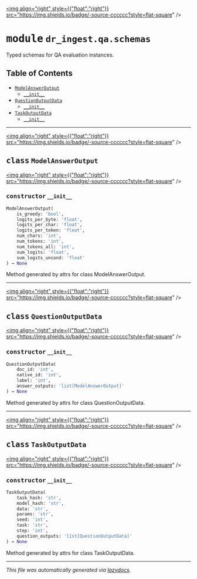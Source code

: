 
<a href="https://github.com/drothermel/dr_ingest/blob/main/dr_ingest/qa/schemas#L0"><img align="right" style={{"float":"right"}} src="https://img.shields.io/badge/-source-cccccc?style=flat-square" /></a>

# <kbd>module</kbd> `dr_ingest.qa.schemas`
Typed schemas for QA evaluation instances.


## Table of Contents
- [`ModelAnswerOutput`](./dr_ingest.qa.schemas#class-modelansweroutput)
	- [`__init__`](./dr_ingest.qa.schemas#constructor---init--)
- [`QuestionOutputData`](./dr_ingest.qa.schemas#class-questionoutputdata)
	- [`__init__`](./dr_ingest.qa.schemas#constructor---init--)
- [`TaskOutputData`](./dr_ingest.qa.schemas#class-taskoutputdata)
	- [`__init__`](./dr_ingest.qa.schemas#constructor---init--)




---

<a href="https://github.com/drothermel/dr_ingest/blob/main/dr_ingest/qa/schemas/ModelAnswerOutput#L8"><img align="right" style={{"float":"right"}} src="https://img.shields.io/badge/-source-cccccc?style=flat-square" /></a>

## <kbd>class</kbd> `ModelAnswerOutput`



<a href="https://github.com/drothermel/dr_ingest/blob/main/%3Cattrs%20generated%20methods%20dr_ingest.qa.schemas.ModelAnswerOutput%3E#L30"><img align="right" style={{"float":"right"}} src="https://img.shields.io/badge/-source-cccccc?style=flat-square" /></a>

### <kbd>constructor</kbd> `__init__`

```python
ModelAnswerOutput(
    is_greedy: 'bool',
    logits_per_byte: 'float',
    logits_per_char: 'float',
    logits_per_token: 'float',
    num_chars: 'int',
    num_tokens: 'int',
    num_tokens_all: 'int',
    sum_logits: 'float',
    sum_logits_uncond: 'float'
) → None
```

Method generated by attrs for class ModelAnswerOutput.






---

<a href="https://github.com/drothermel/dr_ingest/blob/main/dr_ingest/qa/schemas/QuestionOutputData#L21"><img align="right" style={{"float":"right"}} src="https://img.shields.io/badge/-source-cccccc?style=flat-square" /></a>

## <kbd>class</kbd> `QuestionOutputData`



<a href="https://github.com/drothermel/dr_ingest/blob/main/%3Cattrs%20generated%20methods%20dr_ingest.qa.schemas.QuestionOutputData%3E#L25"><img align="right" style={{"float":"right"}} src="https://img.shields.io/badge/-source-cccccc?style=flat-square" /></a>

### <kbd>constructor</kbd> `__init__`

```python
QuestionOutputData(
    doc_id: 'int',
    native_id: 'int',
    label: 'int',
    answer_outputs: 'list[ModelAnswerOutput]'
) → None
```

Method generated by attrs for class QuestionOutputData.






---

<a href="https://github.com/drothermel/dr_ingest/blob/main/dr_ingest/qa/schemas/TaskOutputData#L29"><img align="right" style={{"float":"right"}} src="https://img.shields.io/badge/-source-cccccc?style=flat-square" /></a>

## <kbd>class</kbd> `TaskOutputData`



<a href="https://github.com/drothermel/dr_ingest/blob/main/%3Cattrs%20generated%20methods%20dr_ingest.qa.schemas.TaskOutputData%3E#L29"><img align="right" style={{"float":"right"}} src="https://img.shields.io/badge/-source-cccccc?style=flat-square" /></a>

### <kbd>constructor</kbd> `__init__`

```python
TaskOutputData(
    task_hash: 'str',
    model_hash: 'str',
    data: 'str',
    params: 'str',
    seed: 'int',
    task: 'str',
    step: 'int',
    question_outputs: 'list[QuestionOutputData]'
) → None
```

Method generated by attrs for class TaskOutputData.








---

_This file was automatically generated via [lazydocs](https://github.com/ml-tooling/lazydocs)._

